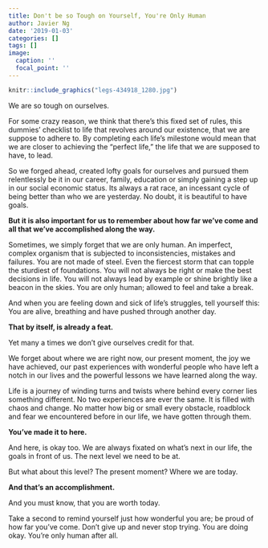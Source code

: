 ```yaml
---
title: Don't be so Tough on Yourself, You're Only Human
author: Javier Ng
date: '2019-01-03'
categories: []
tags: []
image:
  caption: ''
  focal_point: ''
---
```


```r
knitr::include_graphics("legs-434918_1280.jpg")
```

We are so tough on ourselves.

For some crazy reason, we think that there’s this fixed set of rules, this dummies’ checklist to life that revolves around our existence, that we are suppose to adhere to. By completing each life’s milestone would mean that we are closer to achieving the “perfect life,” the life that we are supposed to have, to lead.

So we forged ahead, created lofty goals for ourselves and pursued them relentlessly be it in our career, family, education or simply gaining a step up in our social economic status. Its always a rat race, an incessant cycle of being better than who we are yesterday. No doubt, it is beautiful to have goals. 

**But it is also important for us to remember about how far we’ve come and all that we’ve accomplished along the way.**

Sometimes,  we simply forget that we are only human. An imperfect, complex organism that is subjected to inconsistencies, mistakes and failures. You are not made of steel. Even the fiercest storm that can topple the sturdiest of foundations. You will not always be right or make the best decisions in life. You will not always lead by example or shine brightly like a beacon in the skies. You are only human; allowed to feel and take a break.
 
And when you are feeling down and sick of life’s struggles, tell yourself this: You are alive, breathing and have pushed through another day. 

**That by itself, is already a feat.**

Yet many a times we don’t give ourselves credit for that.

We forget about where we are right now, our present moment, the joy we have achieved, our past experiences with wonderful people who have left a notch in our lives and the powerful lessons we have learned along the way. 

Life is a journey of winding turns and twists where behind every corner lies something different. No two experiences are ever the same. It is filled with chaos and change. No matter how big or small every obstacle, roadblock and fear we encountered before in our life, we have gotten through them. 

**You’ve made it to here.** 

And here, is okay too. We are always fixated on what’s next in our life, the goals in front of us. The next level we need to be at. 

But what about this level? The present moment? Where we are today. 

**And that’s an accomplishment.** 

And you must know, that you are worth today.

Take a second to remind yourself just how wonderful you are; be proud of how far you’ve come. Don’t give up and never stop trying. You are doing okay. You’re only human after all.

